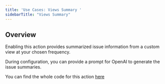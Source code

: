 ```yaml
---
title: 'Use Cases: Views Summary '
sidebarTitle: "Views Summary"
---
```


## Overview

Enabling this action provides summarized issue information from a custom view at your chosen frequency.

During configuration, you can provide a prompt for OpenAI to generate the issue summaries.

<Tip>You can find the whole code for this action [here](https://github.com/tegonhq/tegon/tree/main/actions/issue-view-summary)</Tip>